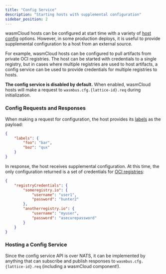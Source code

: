 ```yaml
---
title: "Config Service"
description: "Starting hosts with supplemental configuration"
sidebar_position: 2
---
```


wasmCloud hosts can be configured at start time with a variety of [host config](/docs/reference/host-config) options. However, in some production deploys, it is useful to provide supplemental configuration to a host from an external source.

For example, wasmCloud hosts can be configured to pull artifacts from private OCI registries. The host can be started with credentials to a single registry, but in cases where multiple registries are used to host artifacts, a config service can be used to provide credentials for multiple registries to hosts.

**The config service is disabled by default.** When enabled, wasmCloud hosts will make a request to `wasmbus.cfg.{lattice-id}.req` during initialization.

### Config Requests and Responses

When making a request for configuration, the host provides its [labels](/docs/deployment/hosts/labels) as the payload:

```json
{
    "labels": {
        "foo": "bar",
        "baz": "qux"
    }
}
```

In response, the host receives supplemental configuration. At this time, the only configuration returned is a set of credentials for [OCI registries](/docs/deployment/oci):

```json
{
    "registryCredentials": {
        "someregistry.io": {
            "username": "user1",
            "password": "hunter2"
        },
        "anotherregistry.io": {
            "username": "myuser",
            "password": "asecurepassword"
        }
    }
}
```

### Hosting a Config Service

Since the config service API is over NATS, it can be implemented by anything that can subscribe and publish responses to `wasmbus.cfg.{lattice-id}.req` (including a wasmCloud component!).
